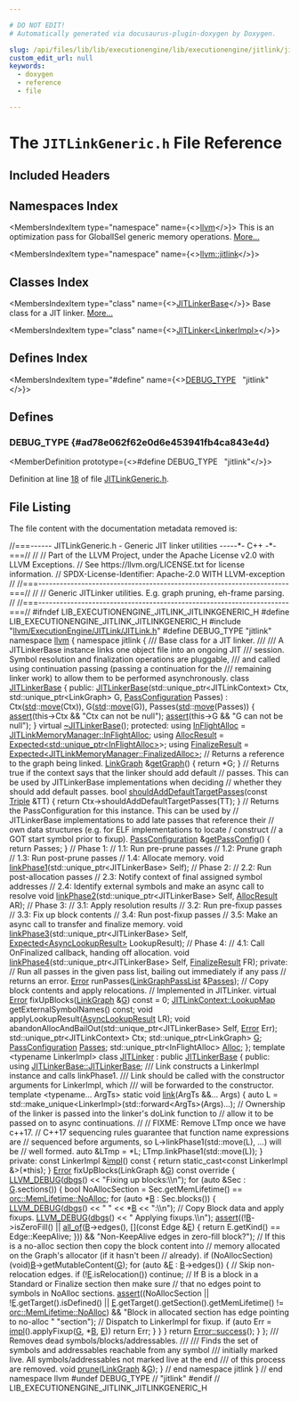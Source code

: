 ```yaml
---

# DO NOT EDIT!
# Automatically generated via docusaurus-plugin-doxygen by Doxygen.

slug: /api/files/lib/lib/executionengine/lib/executionengine/jitlink/jitlinkgeneric-h
custom_edit_url: null
keywords:
  - doxygen
  - reference
  - file

---
```





# The `JITLinkGeneric.h` File Reference

<DoxygenPage pluginConfig={pluginConfig}>



## Included Headers

<IncludesList>
<IncludesListItem
  filePath="llvm/ExecutionEngine/JITLink/JITLink.h"
  permalink="/docs/api/files/include/include/llvm/include/llvm/executionengine/include/llvm/executionengine/jitlink/jitlink-h"
  isLocal="true" />
</IncludesList>

## Namespaces Index

<MembersIndex>

<MembersIndexItem
  type="namespace"
  name={<><a href="/docs/api/namespaces/llvm">llvm</a></>}>
This is an optimization pass for GlobalISel generic memory operations. <a href="/docs/api/namespaces/llvm/#details">More...</a>
</MembersIndexItem>

<MembersIndexItem
  type="namespace"
  name={<><a href="/docs/api/namespaces/llvm/jitlink">llvm::jitlink</a></>}>
</MembersIndexItem>

</MembersIndex>

## Classes Index

<MembersIndex>

<MembersIndexItem
  type="class"
  name={<><a href="/docs/api/classes/llvm/jitlink/jitlinkerbase">JITLinkerBase</a></>}>
Base class for a JIT linker. <a href="/docs/api/classes/llvm/jitlink/jitlinkerbase/#details">More...</a>
</MembersIndexItem>

<MembersIndexItem
  type="class"
  name={<><a href="/docs/api/classes/llvm/jitlink/jitlinker">JITLinker&lt;LinkerImpl&gt;</a></>}>
</MembersIndexItem>

</MembersIndex>

## Defines Index

<MembersIndex>

<MembersIndexItem
  type="#define"
  name={<><a href="#ad78e062f62e0d6e453941fb4ca843e4d">DEBUG&#95;TYPE</a>&nbsp;&nbsp;&nbsp;&quot;jitlink&quot;</>}>
</MembersIndexItem>

</MembersIndex>


<SectionDefinition>

## Defines

### DEBUG&#95;TYPE {#ad78e062f62e0d6e453941fb4ca843e4d}

<MemberDefinition
  prototype={<>#define DEBUG&#95;TYPE&nbsp;&nbsp;&nbsp;&quot;jitlink&quot;</>}>

Definition at line <a href="#l00018">18</a> of file <a href="/docs/api/files/lib/lib/executionengine/lib/executionengine/jitlink/jitlinkgeneric-h">JITLinkGeneric.h</a>.
</MemberDefinition>

</SectionDefinition>

## File Listing

The file content with the documentation metadata removed is:

<ProgramListing>

<Link id="l00001" /><CodeLine lineNumber="1"><Highlight kind="comment">//===------ JITLinkGeneric.h - Generic JIT linker utilities -----&#42;- C++ -&#42;-===//</Highlight><Highlight kind="normal"></Highlight></CodeLine>
<Link id="l00002" /><CodeLine lineNumber="2"><Highlight kind="normal"></Highlight><Highlight kind="comment">//</Highlight><Highlight kind="normal"></Highlight></CodeLine>
<Link id="l00003" /><CodeLine lineNumber="3"><Highlight kind="normal"></Highlight><Highlight kind="comment">// Part of the LLVM Project, under the Apache License v2.0 with LLVM Exceptions.</Highlight><Highlight kind="normal"></Highlight></CodeLine>
<Link id="l00004" /><CodeLine lineNumber="4"><Highlight kind="normal"></Highlight><Highlight kind="comment">// See https://llvm.org/LICENSE.txt for license information.</Highlight><Highlight kind="normal"></Highlight></CodeLine>
<Link id="l00005" /><CodeLine lineNumber="5"><Highlight kind="normal"></Highlight><Highlight kind="comment">// SPDX-License-Identifier: Apache-2.0 WITH LLVM-exception</Highlight><Highlight kind="normal"></Highlight></CodeLine>
<Link id="l00006" /><CodeLine lineNumber="6"><Highlight kind="normal"></Highlight><Highlight kind="comment">//</Highlight><Highlight kind="normal"></Highlight></CodeLine>
<Link id="l00007" /><CodeLine lineNumber="7"><Highlight kind="normal"></Highlight><Highlight kind="comment">//===----------------------------------------------------------------------===//</Highlight><Highlight kind="normal"></Highlight></CodeLine>
<Link id="l00008" /><CodeLine lineNumber="8"><Highlight kind="normal"></Highlight><Highlight kind="comment">//</Highlight><Highlight kind="normal"></Highlight></CodeLine>
<Link id="l00009" /><CodeLine lineNumber="9"><Highlight kind="normal"></Highlight><Highlight kind="comment">// Generic JITLinker utilities. E.g. graph pruning, eh-frame parsing.</Highlight><Highlight kind="normal"></Highlight></CodeLine>
<Link id="l00010" /><CodeLine lineNumber="10"><Highlight kind="normal"></Highlight><Highlight kind="comment">//</Highlight><Highlight kind="normal"></Highlight></CodeLine>
<Link id="l00011" /><CodeLine lineNumber="11"><Highlight kind="normal"></Highlight><Highlight kind="comment">//===----------------------------------------------------------------------===//</Highlight><Highlight kind="normal"></Highlight></CodeLine>
<Link id="l00012" /><CodeLine lineNumber="12"><Highlight kind="normal"></Highlight></CodeLine>
<Link id="l00013" /><CodeLine lineNumber="13"><Highlight kind="normal"></Highlight><Highlight kind="preprocessor">#ifndef LIB&#95;EXECUTIONENGINE&#95;JITLINK&#95;JITLINKGENERIC&#95;H</Highlight><Highlight kind="normal"></Highlight></CodeLine>
<Link id="l00014" /><CodeLine lineNumber="14"><Highlight kind="normal"></Highlight><Highlight kind="preprocessor">#define LIB&#95;EXECUTIONENGINE&#95;JITLINK&#95;JITLINKGENERIC&#95;H</Highlight><Highlight kind="normal"></Highlight></CodeLine>
<Link id="l00015" /><CodeLine lineNumber="15"><Highlight kind="normal"></Highlight></CodeLine>
<Link id="l00016" /><CodeLine lineNumber="16"><Highlight kind="normal"></Highlight><Highlight kind="preprocessor">#include &quot;<a href="/docs/api/files/include/include/llvm/include/llvm/executionengine/include/llvm/executionengine/jitlink/jitlink-h">llvm/ExecutionEngine/JITLink/JITLink.h</a>&quot;</Highlight><Highlight kind="normal"></Highlight></CodeLine>
<Link id="l00017" /><CodeLine lineNumber="17"><Highlight kind="normal"></Highlight></CodeLine>
<Link id="l00018" /><CodeLine lineNumber="18" lineLink="#ad78e062f62e0d6e453941fb4ca843e4d"><Highlight kind="normal"></Highlight><Highlight kind="preprocessor">#define DEBUG&#95;TYPE &quot;jitlink&quot;</Highlight><Highlight kind="normal"></Highlight></CodeLine>
<Link id="l00019" /><CodeLine lineNumber="19"><Highlight kind="normal"></Highlight></CodeLine>
<Link id="l00020" /><CodeLine lineNumber="20"><Highlight kind="normal"></Highlight><Highlight kind="keyword">namespace </Highlight><Highlight kind="normal"><a href="/docs/api/namespaces/llvm">llvm</a> &#123;</Highlight></CodeLine>
<Link id="l00021" /><CodeLine lineNumber="21"><Highlight kind="normal"></Highlight><Highlight kind="keyword">namespace </Highlight><Highlight kind="normal">jitlink &#123;</Highlight></CodeLine>
<Link id="l00022" /><CodeLine lineNumber="22"><Highlight kind="normal"></Highlight><Highlight kind="comment"></Highlight></CodeLine>
<Link id="l00023" /><CodeLine lineNumber="23"><Highlight kind="comment">/// Base class for a JIT linker.</Highlight></CodeLine>
<Link id="l00024" /><CodeLine lineNumber="24"><Highlight kind="comment">///</Highlight></CodeLine>
<Link id="l00025" /><CodeLine lineNumber="25"><Highlight kind="comment">/// A JITLinkerBase instance links one object file into an ongoing JIT</Highlight></CodeLine>
<Link id="l00026" /><CodeLine lineNumber="26"><Highlight kind="comment">/// session. Symbol resolution and finalization operations are pluggable,</Highlight></CodeLine>
<Link id="l00027" /><CodeLine lineNumber="27"><Highlight kind="comment">/// and called using continuation passing (passing a continuation for the</Highlight></CodeLine>
<Link id="l00028" /><CodeLine lineNumber="28"><Highlight kind="comment">/// remaining linker work) to allow them to be performed asynchronously.</Highlight><Highlight kind="normal"></Highlight></CodeLine>
<Link id="l00029" /><CodeLine lineNumber="29" lineLink="/docs/api/classes/llvm/jitlink/jitlinkerbase"><Highlight kind="normal"></Highlight><Highlight kind="keyword">class </Highlight><Highlight kind="normal"><a href="/docs/api/classes/llvm/jitlink/jitlinkerbase/#abd42c5af46c5a47076e4b567bada1fa6">JITLinkerBase</a> &#123;</Highlight></CodeLine>
<Link id="l00030" /><CodeLine lineNumber="30"><Highlight kind="normal"></Highlight><Highlight kind="keyword">public</Highlight><Highlight kind="normal">:</Highlight></CodeLine>
<Link id="l00031" /><CodeLine lineNumber="31" lineLink="/docs/api/classes/llvm/jitlink/jitlinkerbase/#abd42c5af46c5a47076e4b567bada1fa6"><Highlight kind="normal">  <a href="/docs/api/classes/llvm/jitlink/jitlinkerbase/#abd42c5af46c5a47076e4b567bada1fa6">JITLinkerBase</a>(std::unique&#95;ptr&lt;JITLinkContext&gt; Ctx,</Highlight></CodeLine>
<Link id="l00032" /><CodeLine lineNumber="32"><Highlight kind="normal">                std::unique&#95;ptr&lt;LinkGraph&gt; G, <a href="/docs/api/structs/llvm/jitlink/passconfiguration">PassConfiguration</a> Passes)</Highlight></CodeLine>
<Link id="l00033" /><CodeLine lineNumber="33"><Highlight kind="normal">      : Ctx(<a href="/docs/api/namespaces/std">std</a>::<a href="/docs/api/namespaces/llvm/#abfc9c7ecf70f66901e439f7c04ef3dbb">move</a>(Ctx)), G(<a href="/docs/api/namespaces/std">std</a>::<a href="/docs/api/namespaces/llvm/#abfc9c7ecf70f66901e439f7c04ef3dbb">move</a>(G)), Passes(<a href="/docs/api/namespaces/std">std</a>::<a href="/docs/api/namespaces/llvm/#abfc9c7ecf70f66901e439f7c04ef3dbb">move</a>(Passes)) &#123;</Highlight></CodeLine>
<Link id="l00034" /><CodeLine lineNumber="34"><Highlight kind="normal">    <a href="/docs/api/files/lib/lib/target/lib/target/amdgpu/silowercontrolflow-cpp/#a4868c5d81c5ccc98c47aeab6244346a0">assert</a>(this-&gt;Ctx &amp;&amp; </Highlight><Highlight kind="stringliteral">&quot;Ctx can not be null&quot;</Highlight><Highlight kind="normal">);</Highlight></CodeLine>
<Link id="l00035" /><CodeLine lineNumber="35"><Highlight kind="normal">    <a href="/docs/api/files/lib/lib/target/lib/target/amdgpu/silowercontrolflow-cpp/#a4868c5d81c5ccc98c47aeab6244346a0">assert</a>(this-&gt;G &amp;&amp; </Highlight><Highlight kind="stringliteral">&quot;G can not be null&quot;</Highlight><Highlight kind="normal">);</Highlight></CodeLine>
<Link id="l00036" /><CodeLine lineNumber="36"><Highlight kind="normal">  &#125;</Highlight></CodeLine>
<Link id="l00037" /><CodeLine lineNumber="37"><Highlight kind="normal"></Highlight></CodeLine>
<Link id="l00038" /><CodeLine lineNumber="38" lineLink="/docs/api/classes/llvm/jitlink/jitlinkerbase/#a2b526b4d5dc6f1fb98e8bbcde81af435"><Highlight kind="normal">  </Highlight><Highlight kind="keyword">virtual</Highlight><Highlight kind="normal"> <a href="/docs/api/classes/llvm/jitlink/jitlinkerbase/#a2b526b4d5dc6f1fb98e8bbcde81af435">~JITLinkerBase</a>();</Highlight></CodeLine>
<Link id="l00039" /><CodeLine lineNumber="39"><Highlight kind="normal"></Highlight></CodeLine>
<Link id="l00040" /><CodeLine lineNumber="40"><Highlight kind="normal"></Highlight><Highlight kind="keyword">protected</Highlight><Highlight kind="normal">:</Highlight></CodeLine>
<Link id="l00041" /><CodeLine lineNumber="41" lineLink="/docs/api/classes/llvm/jitlink/jitlinkerbase/#a9eec6bee08ef1669ece305fa1e8ee3c2"><Highlight kind="normal">  </Highlight><Highlight kind="keyword">using </Highlight><Highlight kind="normal"><a href="/docs/api/classes/llvm/jitlink/jitlinkerbase/#a9eec6bee08ef1669ece305fa1e8ee3c2">InFlightAlloc</a> = <a href="/docs/api/classes/llvm/jitlink/jitlinkmemorymanager/inflightalloc">JITLinkMemoryManager::InFlightAlloc</a>;</Highlight></CodeLine>
<Link id="l00042" /><CodeLine lineNumber="42" lineLink="/docs/api/classes/llvm/jitlink/jitlinkerbase/#a70509d0a8799f52450c3e58ac672f02e"><Highlight kind="normal">  </Highlight><Highlight kind="keyword">using </Highlight><Highlight kind="normal"><a href="/docs/api/classes/llvm/jitlink/jitlinkerbase/#a70509d0a8799f52450c3e58ac672f02e">AllocResult</a> = <a href="/docs/api/classes/llvm/expected">Expected&lt;std::unique&#95;ptr&lt;InFlightAlloc&gt;</a>&gt;;</Highlight></CodeLine>
<Link id="l00043" /><CodeLine lineNumber="43" lineLink="/docs/api/classes/llvm/jitlink/jitlinkerbase/#a95789dd0e50ba5dd9a1fe233a547975b"><Highlight kind="normal">  </Highlight><Highlight kind="keyword">using </Highlight><Highlight kind="normal"><a href="/docs/api/classes/llvm/jitlink/jitlinkerbase/#a95789dd0e50ba5dd9a1fe233a547975b">FinalizeResult</a> = <a href="/docs/api/classes/llvm/expected">Expected&lt;JITLinkMemoryManager::FinalizedAlloc&gt;</a>;</Highlight></CodeLine>
<Link id="l00044" /><CodeLine lineNumber="44"><Highlight kind="normal"></Highlight></CodeLine>
<Link id="l00045" /><CodeLine lineNumber="45"><Highlight kind="normal">  </Highlight><Highlight kind="comment">// Returns a reference to the graph being linked.</Highlight><Highlight kind="normal"></Highlight></CodeLine>
<Link id="l00046" /><CodeLine lineNumber="46" lineLink="/docs/api/classes/llvm/jitlink/jitlinkerbase/#ae689cf8e32b9550da0fd60f1693cd6f2"><Highlight kind="normal">  <a href="/docs/api/classes/llvm/jitlink/linkgraph">LinkGraph</a> &amp;<a href="/docs/api/classes/llvm/jitlink/jitlinkerbase/#ae689cf8e32b9550da0fd60f1693cd6f2">getGraph</a>() &#123; </Highlight><Highlight kind="keywordflow">return</Highlight><Highlight kind="normal"> &#42;G; &#125;</Highlight></CodeLine>
<Link id="l00047" /><CodeLine lineNumber="47"><Highlight kind="normal"></Highlight></CodeLine>
<Link id="l00048" /><CodeLine lineNumber="48"><Highlight kind="normal">  </Highlight><Highlight kind="comment">// Returns true if the context says that the linker should add default</Highlight><Highlight kind="normal"></Highlight></CodeLine>
<Link id="l00049" /><CodeLine lineNumber="49"><Highlight kind="normal">  </Highlight><Highlight kind="comment">// passes. This can be used by JITLinkerBase implementations when deciding</Highlight><Highlight kind="normal"></Highlight></CodeLine>
<Link id="l00050" /><CodeLine lineNumber="50"><Highlight kind="normal">  </Highlight><Highlight kind="comment">// whether they should add default passes.</Highlight><Highlight kind="normal"></Highlight></CodeLine>
<Link id="l00051" /><CodeLine lineNumber="51" lineLink="/docs/api/classes/llvm/jitlink/jitlinkerbase/#ada3de3a9a5702b7ab05da3d453078eaa"><Highlight kind="normal">  </Highlight><Highlight kind="keywordtype">bool</Highlight><Highlight kind="normal"> <a href="/docs/api/classes/llvm/jitlink/jitlinkerbase/#ada3de3a9a5702b7ab05da3d453078eaa">shouldAddDefaultTargetPasses</a>(</Highlight><Highlight kind="keyword">const</Highlight><Highlight kind="normal"> <a href="/docs/api/classes/llvm/triple">Triple</a> &amp;TT) &#123;</Highlight></CodeLine>
<Link id="l00052" /><CodeLine lineNumber="52"><Highlight kind="normal">    </Highlight><Highlight kind="keywordflow">return</Highlight><Highlight kind="normal"> Ctx-&gt;shouldAddDefaultTargetPasses(TT);</Highlight></CodeLine>
<Link id="l00053" /><CodeLine lineNumber="53"><Highlight kind="normal">  &#125;</Highlight></CodeLine>
<Link id="l00054" /><CodeLine lineNumber="54"><Highlight kind="normal"></Highlight></CodeLine>
<Link id="l00055" /><CodeLine lineNumber="55"><Highlight kind="normal">  </Highlight><Highlight kind="comment">// Returns the PassConfiguration for this instance. This can be used by</Highlight><Highlight kind="normal"></Highlight></CodeLine>
<Link id="l00056" /><CodeLine lineNumber="56"><Highlight kind="normal">  </Highlight><Highlight kind="comment">// JITLinkerBase implementations to add late passes that reference their</Highlight><Highlight kind="normal"></Highlight></CodeLine>
<Link id="l00057" /><CodeLine lineNumber="57"><Highlight kind="normal">  </Highlight><Highlight kind="comment">// own data structures (e.g. for ELF implementations to locate / construct</Highlight><Highlight kind="normal"></Highlight></CodeLine>
<Link id="l00058" /><CodeLine lineNumber="58"><Highlight kind="normal">  </Highlight><Highlight kind="comment">// a GOT start symbol prior to fixup).</Highlight><Highlight kind="normal"></Highlight></CodeLine>
<Link id="l00059" /><CodeLine lineNumber="59" lineLink="/docs/api/classes/llvm/jitlink/jitlinkerbase/#a3fe8d7e2416c3d777cf89331407729b7"><Highlight kind="normal">  <a href="/docs/api/structs/llvm/jitlink/passconfiguration">PassConfiguration</a> &amp;<a href="/docs/api/classes/llvm/jitlink/jitlinkerbase/#a3fe8d7e2416c3d777cf89331407729b7">getPassConfig</a>() &#123; </Highlight><Highlight kind="keywordflow">return</Highlight><Highlight kind="normal"> Passes; &#125;</Highlight></CodeLine>
<Link id="l00060" /><CodeLine lineNumber="60"><Highlight kind="normal"></Highlight></CodeLine>
<Link id="l00061" /><CodeLine lineNumber="61"><Highlight kind="normal">  </Highlight><Highlight kind="comment">// Phase 1:</Highlight><Highlight kind="normal"></Highlight></CodeLine>
<Link id="l00062" /><CodeLine lineNumber="62"><Highlight kind="normal">  </Highlight><Highlight kind="comment">//   1.1: Run pre-prune passes</Highlight><Highlight kind="normal"></Highlight></CodeLine>
<Link id="l00063" /><CodeLine lineNumber="63"><Highlight kind="normal">  </Highlight><Highlight kind="comment">//   1.2: Prune graph</Highlight><Highlight kind="normal"></Highlight></CodeLine>
<Link id="l00064" /><CodeLine lineNumber="64"><Highlight kind="normal">  </Highlight><Highlight kind="comment">//   1.3: Run post-prune passes</Highlight><Highlight kind="normal"></Highlight></CodeLine>
<Link id="l00065" /><CodeLine lineNumber="65"><Highlight kind="normal">  </Highlight><Highlight kind="comment">//   1.4: Allocate memory.</Highlight><Highlight kind="normal"></Highlight></CodeLine>
<Link id="l00066" /><CodeLine lineNumber="66"><Highlight kind="normal">  </Highlight><Highlight kind="keywordtype">void</Highlight><Highlight kind="normal"> <a href="/docs/api/classes/llvm/jitlink/jitlinkerbase/#a7eaefb855f3166fb5c460a96a32b5172">linkPhase1</a>(std::unique&#95;ptr&lt;JITLinkerBase&gt; Self);</Highlight></CodeLine>
<Link id="l00067" /><CodeLine lineNumber="67"><Highlight kind="normal"></Highlight></CodeLine>
<Link id="l00068" /><CodeLine lineNumber="68"><Highlight kind="normal">  </Highlight><Highlight kind="comment">// Phase 2:</Highlight><Highlight kind="normal"></Highlight></CodeLine>
<Link id="l00069" /><CodeLine lineNumber="69"><Highlight kind="normal">  </Highlight><Highlight kind="comment">//   2.2: Run post-allocation passes</Highlight><Highlight kind="normal"></Highlight></CodeLine>
<Link id="l00070" /><CodeLine lineNumber="70"><Highlight kind="normal">  </Highlight><Highlight kind="comment">//   2.3: Notify context of final assigned symbol addresses</Highlight><Highlight kind="normal"></Highlight></CodeLine>
<Link id="l00071" /><CodeLine lineNumber="71"><Highlight kind="normal">  </Highlight><Highlight kind="comment">//   2.4: Identify external symbols and make an async call to resolve</Highlight><Highlight kind="normal"></Highlight></CodeLine>
<Link id="l00072" /><CodeLine lineNumber="72"><Highlight kind="normal">  </Highlight><Highlight kind="keywordtype">void</Highlight><Highlight kind="normal"> <a href="/docs/api/classes/llvm/jitlink/jitlinkerbase/#aa0e31635ad3d914185e2948291635e17">linkPhase2</a>(std::unique&#95;ptr&lt;JITLinkerBase&gt; Self, <a href="/docs/api/classes/llvm/jitlink/jitlinkerbase/#a70509d0a8799f52450c3e58ac672f02e">AllocResult</a> AR);</Highlight></CodeLine>
<Link id="l00073" /><CodeLine lineNumber="73"><Highlight kind="normal"></Highlight></CodeLine>
<Link id="l00074" /><CodeLine lineNumber="74"><Highlight kind="normal">  </Highlight><Highlight kind="comment">// Phase 3:</Highlight><Highlight kind="normal"></Highlight></CodeLine>
<Link id="l00075" /><CodeLine lineNumber="75"><Highlight kind="normal">  </Highlight><Highlight kind="comment">//   3.1: Apply resolution results</Highlight><Highlight kind="normal"></Highlight></CodeLine>
<Link id="l00076" /><CodeLine lineNumber="76"><Highlight kind="normal">  </Highlight><Highlight kind="comment">//   3.2: Run pre-fixup passes</Highlight><Highlight kind="normal"></Highlight></CodeLine>
<Link id="l00077" /><CodeLine lineNumber="77"><Highlight kind="normal">  </Highlight><Highlight kind="comment">//   3.3: Fix up block contents</Highlight><Highlight kind="normal"></Highlight></CodeLine>
<Link id="l00078" /><CodeLine lineNumber="78"><Highlight kind="normal">  </Highlight><Highlight kind="comment">//   3.4: Run post-fixup passes</Highlight><Highlight kind="normal"></Highlight></CodeLine>
<Link id="l00079" /><CodeLine lineNumber="79"><Highlight kind="normal">  </Highlight><Highlight kind="comment">//   3.5: Make an async call to transfer and finalize memory.</Highlight><Highlight kind="normal"></Highlight></CodeLine>
<Link id="l00080" /><CodeLine lineNumber="80"><Highlight kind="normal">  </Highlight><Highlight kind="keywordtype">void</Highlight><Highlight kind="normal"> <a href="/docs/api/classes/llvm/jitlink/jitlinkerbase/#a37a9b50106a3f530a5dd73df78310f6b">linkPhase3</a>(std::unique&#95;ptr&lt;JITLinkerBase&gt; Self,</Highlight></CodeLine>
<Link id="l00081" /><CodeLine lineNumber="81"><Highlight kind="normal">                  <a href="/docs/api/classes/llvm/expected">Expected&lt;AsyncLookupResult&gt;</a> LookupResult);</Highlight></CodeLine>
<Link id="l00082" /><CodeLine lineNumber="82"><Highlight kind="normal"></Highlight></CodeLine>
<Link id="l00083" /><CodeLine lineNumber="83"><Highlight kind="normal">  </Highlight><Highlight kind="comment">// Phase 4:</Highlight><Highlight kind="normal"></Highlight></CodeLine>
<Link id="l00084" /><CodeLine lineNumber="84"><Highlight kind="normal">  </Highlight><Highlight kind="comment">//   4.1: Call OnFinalized callback, handing off allocation.</Highlight><Highlight kind="normal"></Highlight></CodeLine>
<Link id="l00085" /><CodeLine lineNumber="85"><Highlight kind="normal">  </Highlight><Highlight kind="keywordtype">void</Highlight><Highlight kind="normal"> <a href="/docs/api/classes/llvm/jitlink/jitlinkerbase/#a0693d115e111fac7e6d5258f51b10c4b">linkPhase4</a>(std::unique&#95;ptr&lt;JITLinkerBase&gt; Self, <a href="/docs/api/classes/llvm/jitlink/jitlinkerbase/#a95789dd0e50ba5dd9a1fe233a547975b">FinalizeResult</a> FR);</Highlight></CodeLine>
<Link id="l00086" /><CodeLine lineNumber="86"><Highlight kind="normal"></Highlight></CodeLine>
<Link id="l00087" /><CodeLine lineNumber="87"><Highlight kind="normal"></Highlight><Highlight kind="keyword">private</Highlight><Highlight kind="normal">:</Highlight></CodeLine>
<Link id="l00088" /><CodeLine lineNumber="88"><Highlight kind="normal">  </Highlight><Highlight kind="comment">// Run all passes in the given pass list, bailing out immediately if any pass</Highlight><Highlight kind="normal"></Highlight></CodeLine>
<Link id="l00089" /><CodeLine lineNumber="89"><Highlight kind="normal">  </Highlight><Highlight kind="comment">// returns an error.</Highlight><Highlight kind="normal"></Highlight></CodeLine>
<Link id="l00090" /><CodeLine lineNumber="90"><Highlight kind="normal">  <a href="/docs/api/classes/llvm/error">Error</a> runPasses(<a href="/docs/api/namespaces/llvm/jitlink/#ada9aea1e107a797952d4106abd7e24fd">LinkGraphPassList</a> &amp;<a href="/docs/api/files/lib/lib/passes/passbuilderbindings-cpp/#a4a1f52f59d0b4cc188f43fbfdccf6c54">Passes</a>);</Highlight></CodeLine>
<Link id="l00091" /><CodeLine lineNumber="91"><Highlight kind="normal"></Highlight></CodeLine>
<Link id="l00092" /><CodeLine lineNumber="92"><Highlight kind="normal">  </Highlight><Highlight kind="comment">// Copy block contents and apply relocations.</Highlight><Highlight kind="normal"></Highlight></CodeLine>
<Link id="l00093" /><CodeLine lineNumber="93"><Highlight kind="normal">  </Highlight><Highlight kind="comment">// Implemented in JITLinker.</Highlight><Highlight kind="normal"></Highlight></CodeLine>
<Link id="l00094" /><CodeLine lineNumber="94"><Highlight kind="normal">  </Highlight><Highlight kind="keyword">virtual</Highlight><Highlight kind="normal"> <a href="/docs/api/classes/llvm/error">Error</a> fixUpBlocks(<a href="/docs/api/classes/llvm/jitlink/linkgraph">LinkGraph</a> &amp;<a href="/docs/api/files/lib/lib/support/md5-cpp/#ad96b7cf3182ce2ba85e5a7a93b12c441">G</a>) </Highlight><Highlight kind="keyword">const</Highlight><Highlight kind="normal"> = 0;</Highlight></CodeLine>
<Link id="l00095" /><CodeLine lineNumber="95"><Highlight kind="normal"></Highlight></CodeLine>
<Link id="l00096" /><CodeLine lineNumber="96"><Highlight kind="normal">  <a href="/docs/api/classes/llvm/jitlink/jitlinkcontext/#a58d8c813630c45ed687b828d320c3642">JITLinkContext::LookupMap</a> getExternalSymbolNames() </Highlight><Highlight kind="keyword">const</Highlight><Highlight kind="normal">;</Highlight></CodeLine>
<Link id="l00097" /><CodeLine lineNumber="97"><Highlight kind="normal">  </Highlight><Highlight kind="keywordtype">void</Highlight><Highlight kind="normal"> applyLookupResult(<a href="/docs/api/namespaces/llvm/jitlink/#abc1e6c099e7e42740474d5f65c7fcd51">AsyncLookupResult</a> LR);</Highlight></CodeLine>
<Link id="l00098" /><CodeLine lineNumber="98"><Highlight kind="normal">  </Highlight><Highlight kind="keywordtype">void</Highlight><Highlight kind="normal"> abandonAllocAndBailOut(std::unique&#95;ptr&lt;JITLinkerBase&gt; Self, <a href="/docs/api/classes/llvm/error">Error</a> Err);</Highlight></CodeLine>
<Link id="l00099" /><CodeLine lineNumber="99"><Highlight kind="normal"></Highlight></CodeLine>
<Link id="l00100" /><CodeLine lineNumber="100"><Highlight kind="normal">  std::unique&#95;ptr&lt;JITLinkContext&gt; Ctx;</Highlight></CodeLine>
<Link id="l00101" /><CodeLine lineNumber="101"><Highlight kind="normal">  std::unique&#95;ptr&lt;LinkGraph&gt; <a href="/docs/api/files/lib/lib/support/md5-cpp/#ad96b7cf3182ce2ba85e5a7a93b12c441">G</a>;</Highlight></CodeLine>
<Link id="l00102" /><CodeLine lineNumber="102"><Highlight kind="normal">  <a href="/docs/api/structs/llvm/jitlink/passconfiguration">PassConfiguration</a> <a href="/docs/api/files/lib/lib/passes/passbuilderbindings-cpp/#a4a1f52f59d0b4cc188f43fbfdccf6c54">Passes</a>;</Highlight></CodeLine>
<Link id="l00103" /><CodeLine lineNumber="103"><Highlight kind="normal">  std::unique&#95;ptr&lt;InFlightAlloc&gt; <a href="/docs/api/namespaces/llvm/#a264176188c0aadccd3ca5b6929b5a2e1aea571dc00aef155a16d4e7e1861e1682">Alloc</a>;</Highlight></CodeLine>
<Link id="l00104" /><CodeLine lineNumber="104"><Highlight kind="normal">&#125;;</Highlight></CodeLine>
<Link id="l00105" /><CodeLine lineNumber="105"><Highlight kind="normal"></Highlight></CodeLine>
<Link id="l00106" /><CodeLine lineNumber="106" lineLink="/docs/api/classes/llvm/jitlink/jitlinker"><Highlight kind="normal"></Highlight><Highlight kind="keyword">template</Highlight><Highlight kind="normal"> &lt;</Highlight><Highlight kind="keyword">typename</Highlight><Highlight kind="normal"> LinkerImpl&gt; </Highlight><Highlight kind="keyword">class </Highlight><Highlight kind="normal"><a href="/docs/api/classes/llvm/jitlink/jitlinker">JITLinker</a> : </Highlight><Highlight kind="keyword">public</Highlight><Highlight kind="normal"> <a href="/docs/api/classes/llvm/jitlink/jitlinker/#abd42c5af46c5a47076e4b567bada1fa6">JITLinkerBase</a> &#123;</Highlight></CodeLine>
<Link id="l00107" /><CodeLine lineNumber="107"><Highlight kind="normal"></Highlight><Highlight kind="keyword">public</Highlight><Highlight kind="normal">:</Highlight></CodeLine>
<Link id="l00108" /><CodeLine lineNumber="108"><Highlight kind="normal">  </Highlight><Highlight kind="keyword">using </Highlight><Highlight kind="normal"><a href="/docs/api/classes/llvm/jitlink/jitlinkerbase/#abd42c5af46c5a47076e4b567bada1fa6">JITLinkerBase::JITLinkerBase</a>;</Highlight></CodeLine>
<Link id="l00109" /><CodeLine lineNumber="109"><Highlight kind="normal"></Highlight><Highlight kind="comment"></Highlight></CodeLine>
<Link id="l00110" /><CodeLine lineNumber="110"><Highlight kind="comment">  /// Link constructs a LinkerImpl instance and calls linkPhase1.</Highlight></CodeLine>
<Link id="l00111" /><CodeLine lineNumber="111"><Highlight kind="comment">  /// Link should be called with the constructor arguments for LinkerImpl, which</Highlight></CodeLine>
<Link id="l00112" /><CodeLine lineNumber="112"><Highlight kind="comment">  /// will be forwarded to the constructor.</Highlight><Highlight kind="normal"></Highlight></CodeLine>
<Link id="l00113" /><CodeLine lineNumber="113" lineLink="/docs/api/classes/llvm/jitlink/jitlinker/#a2323e0b7c36bea00e99fd1675b889970"><Highlight kind="normal">  </Highlight><Highlight kind="keyword">template</Highlight><Highlight kind="normal"> &lt;</Highlight><Highlight kind="keyword">typename</Highlight><Highlight kind="normal">... ArgTs&gt; </Highlight><Highlight kind="keyword">static</Highlight><Highlight kind="normal"> </Highlight><Highlight kind="keywordtype">void</Highlight><Highlight kind="normal"> <a href="/docs/api/classes/llvm/jitlink/jitlinker/#a2323e0b7c36bea00e99fd1675b889970">link</a>(ArgTs &amp;&amp;... Args) &#123;</Highlight></CodeLine>
<Link id="l00114" /><CodeLine lineNumber="114"><Highlight kind="normal">    </Highlight><Highlight kind="keyword">auto</Highlight><Highlight kind="normal"> L = std::make&#95;unique&lt;LinkerImpl&gt;(std::forward&lt;ArgTs&gt;(Args)...);</Highlight></CodeLine>
<Link id="l00115" /><CodeLine lineNumber="115"><Highlight kind="normal"></Highlight></CodeLine>
<Link id="l00116" /><CodeLine lineNumber="116"><Highlight kind="normal">    </Highlight><Highlight kind="comment">// Ownership of the linker is passed into the linker&#39;s doLink function to</Highlight><Highlight kind="normal"></Highlight></CodeLine>
<Link id="l00117" /><CodeLine lineNumber="117"><Highlight kind="normal">    </Highlight><Highlight kind="comment">// allow it to be passed on to async continuations.</Highlight><Highlight kind="normal"></Highlight></CodeLine>
<Link id="l00118" /><CodeLine lineNumber="118"><Highlight kind="normal">    </Highlight><Highlight kind="comment">//</Highlight><Highlight kind="normal"></Highlight></CodeLine>
<Link id="l00119" /><CodeLine lineNumber="119"><Highlight kind="normal">    </Highlight><Highlight kind="comment">// FIXME: Remove LTmp once we have c++17.</Highlight><Highlight kind="normal"></Highlight></CodeLine>
<Link id="l00120" /><CodeLine lineNumber="120"><Highlight kind="normal">    </Highlight><Highlight kind="comment">// C++17 sequencing rules guarantee that function name expressions are</Highlight><Highlight kind="normal"></Highlight></CodeLine>
<Link id="l00121" /><CodeLine lineNumber="121"><Highlight kind="normal">    </Highlight><Highlight kind="comment">// sequenced before arguments, so L-&gt;linkPhase1(std::move(L), ...) will be</Highlight><Highlight kind="normal"></Highlight></CodeLine>
<Link id="l00122" /><CodeLine lineNumber="122"><Highlight kind="normal">    </Highlight><Highlight kind="comment">// well formed.</Highlight><Highlight kind="normal"></Highlight></CodeLine>
<Link id="l00123" /><CodeLine lineNumber="123"><Highlight kind="normal">    </Highlight><Highlight kind="keyword">auto</Highlight><Highlight kind="normal"> &amp;LTmp = &#42;L;</Highlight></CodeLine>
<Link id="l00124" /><CodeLine lineNumber="124"><Highlight kind="normal">    LTmp.linkPhase1(std::move(L));</Highlight></CodeLine>
<Link id="l00125" /><CodeLine lineNumber="125"><Highlight kind="normal">  &#125;</Highlight></CodeLine>
<Link id="l00126" /><CodeLine lineNumber="126"><Highlight kind="normal"></Highlight></CodeLine>
<Link id="l00127" /><CodeLine lineNumber="127"><Highlight kind="normal"></Highlight><Highlight kind="keyword">private</Highlight><Highlight kind="normal">:</Highlight></CodeLine>
<Link id="l00128" /><CodeLine lineNumber="128"><Highlight kind="normal">  </Highlight><Highlight kind="keyword">const</Highlight><Highlight kind="normal"> LinkerImpl &amp;<a href="/docs/api/files/lib/lib/transforms/lib/transforms/scalar/placesafepoints-cpp/#abd1ccb1bf511e1965414eb1d2e137302">impl</a>()</Highlight><Highlight kind="keyword"> const </Highlight><Highlight kind="normal">&#123;</Highlight></CodeLine>
<Link id="l00129" /><CodeLine lineNumber="129"><Highlight kind="normal">    </Highlight><Highlight kind="keywordflow">return</Highlight><Highlight kind="normal"> </Highlight><Highlight kind="keyword">static&#95;cast&lt;</Highlight><Highlight kind="keyword">const </Highlight><Highlight kind="normal">LinkerImpl &amp;</Highlight><Highlight kind="keyword">&gt;</Highlight><Highlight kind="normal">(&#42;this);</Highlight></CodeLine>
<Link id="l00130" /><CodeLine lineNumber="130"><Highlight kind="normal">  &#125;</Highlight></CodeLine>
<Link id="l00131" /><CodeLine lineNumber="131"><Highlight kind="normal"></Highlight></CodeLine>
<Link id="l00132" /><CodeLine lineNumber="132"><Highlight kind="normal">  <a href="/docs/api/classes/llvm/error">Error</a> fixUpBlocks(LinkGraph &amp;<a href="/docs/api/files/lib/lib/support/md5-cpp/#ad96b7cf3182ce2ba85e5a7a93b12c441">G</a>)</Highlight><Highlight kind="keyword"> const override </Highlight><Highlight kind="normal">&#123;</Highlight></CodeLine>
<Link id="l00133" /><CodeLine lineNumber="133"><Highlight kind="normal">    <a href="/docs/api/files/include/include/llvm/include/llvm/support/debug-h/#a196897517069dda1bdb549e24468f7d7">LLVM&#95;DEBUG</a>(<a href="/docs/api/namespaces/llvm/#a7c46c742c31be54870e2038048e6b391">dbgs</a>() &lt;&lt; </Highlight><Highlight kind="stringliteral">&quot;Fixing up blocks:\\n&quot;</Highlight><Highlight kind="normal">);</Highlight></CodeLine>
<Link id="l00134" /><CodeLine lineNumber="134"><Highlight kind="normal"></Highlight></CodeLine>
<Link id="l00135" /><CodeLine lineNumber="135"><Highlight kind="normal">    </Highlight><Highlight kind="keywordflow">for</Highlight><Highlight kind="normal"> (</Highlight><Highlight kind="keyword">auto</Highlight><Highlight kind="normal"> &amp;Sec : <a href="/docs/api/files/lib/lib/support/md5-cpp/#ad96b7cf3182ce2ba85e5a7a93b12c441">G</a>.sections()) &#123;</Highlight></CodeLine>
<Link id="l00136" /><CodeLine lineNumber="136"><Highlight kind="normal">      </Highlight><Highlight kind="keywordtype">bool</Highlight><Highlight kind="normal"> NoAllocSection = Sec.getMemLifetime() == <a href="/docs/api/namespaces/llvm/orc/#abdd6ae2070338087f3d5d54200d708d6a777f2725a7af3806c6bb86c58bc0b5c8">orc::MemLifetime::NoAlloc</a>;</Highlight></CodeLine>
<Link id="l00137" /><CodeLine lineNumber="137"><Highlight kind="normal"></Highlight></CodeLine>
<Link id="l00138" /><CodeLine lineNumber="138"><Highlight kind="normal">      </Highlight><Highlight kind="keywordflow">for</Highlight><Highlight kind="normal"> (</Highlight><Highlight kind="keyword">auto</Highlight><Highlight kind="normal"> &#42;<a href="/docs/api/files/lib/lib/ir/builtingcs-cpp/#ae76959fe811ba090de4cba69ac00f1da">B</a> : Sec.blocks()) &#123;</Highlight></CodeLine>
<Link id="l00139" /><CodeLine lineNumber="139"><Highlight kind="normal">        <a href="/docs/api/files/include/include/llvm/include/llvm/support/debug-h/#a196897517069dda1bdb549e24468f7d7">LLVM&#95;DEBUG</a>(<a href="/docs/api/namespaces/llvm/#a7c46c742c31be54870e2038048e6b391">dbgs</a>() &lt;&lt; </Highlight><Highlight kind="stringliteral">&quot;  &quot;</Highlight><Highlight kind="normal"> &lt;&lt; &#42;<a href="/docs/api/files/lib/lib/ir/builtingcs-cpp/#ae76959fe811ba090de4cba69ac00f1da">B</a> &lt;&lt; </Highlight><Highlight kind="stringliteral">&quot;:\\n&quot;</Highlight><Highlight kind="normal">);</Highlight></CodeLine>
<Link id="l00140" /><CodeLine lineNumber="140"><Highlight kind="normal"></Highlight></CodeLine>
<Link id="l00141" /><CodeLine lineNumber="141"><Highlight kind="normal">        </Highlight><Highlight kind="comment">// Copy Block data and apply fixups.</Highlight><Highlight kind="normal"></Highlight></CodeLine>
<Link id="l00142" /><CodeLine lineNumber="142"><Highlight kind="normal">        <a href="/docs/api/files/include/include/llvm/include/llvm/support/debug-h/#a196897517069dda1bdb549e24468f7d7">LLVM&#95;DEBUG</a>(<a href="/docs/api/namespaces/llvm/#a7c46c742c31be54870e2038048e6b391">dbgs</a>() &lt;&lt; </Highlight><Highlight kind="stringliteral">&quot;    Applying fixups.\\n&quot;</Highlight><Highlight kind="normal">);</Highlight></CodeLine>
<Link id="l00143" /><CodeLine lineNumber="143"><Highlight kind="normal">        <a href="/docs/api/files/lib/lib/target/lib/target/amdgpu/silowercontrolflow-cpp/#a4868c5d81c5ccc98c47aeab6244346a0">assert</a>((!<a href="/docs/api/files/lib/lib/ir/builtingcs-cpp/#ae76959fe811ba090de4cba69ac00f1da">B</a>-&gt;isZeroFill() || <a href="/docs/api/namespaces/llvm/#a0d10fe510ced2849a8074fe81e5d04ce">all&#95;of</a>(<a href="/docs/api/files/lib/lib/ir/builtingcs-cpp/#ae76959fe811ba090de4cba69ac00f1da">B</a>-&gt;edges(),</Highlight></CodeLine>
<Link id="l00144" /><CodeLine lineNumber="144"><Highlight kind="normal">                                           &#91;&#93;(</Highlight><Highlight kind="keyword">const</Highlight><Highlight kind="normal"> Edge &amp;<a href="/docs/api/files/lib/lib/ir/builtingcs-cpp/#abb2b3a60ccc38a28239e19a1646e0c8a">E</a>) &#123;</Highlight></CodeLine>
<Link id="l00145" /><CodeLine lineNumber="145"><Highlight kind="normal">                                             return E.getKind() ==</Highlight></CodeLine>
<Link id="l00146" /><CodeLine lineNumber="146"><Highlight kind="normal">                                                    Edge::KeepAlive;</Highlight></CodeLine>
<Link id="l00147" /><CodeLine lineNumber="147"><Highlight kind="normal">                                           &#125;)) &amp;&amp;</Highlight></CodeLine>
<Link id="l00148" /><CodeLine lineNumber="148"><Highlight kind="normal">               </Highlight><Highlight kind="stringliteral">&quot;Non-KeepAlive edges in zero-fill block?&quot;</Highlight><Highlight kind="normal">);</Highlight></CodeLine>
<Link id="l00149" /><CodeLine lineNumber="149"><Highlight kind="normal"></Highlight></CodeLine>
<Link id="l00150" /><CodeLine lineNumber="150"><Highlight kind="normal">        </Highlight><Highlight kind="comment">// If this is a no-alloc section then copy the block content into</Highlight><Highlight kind="normal"></Highlight></CodeLine>
<Link id="l00151" /><CodeLine lineNumber="151"><Highlight kind="normal">        </Highlight><Highlight kind="comment">// memory allocated on the Graph&#39;s allocator (if it hasn&#39;t been</Highlight><Highlight kind="normal"></Highlight></CodeLine>
<Link id="l00152" /><CodeLine lineNumber="152"><Highlight kind="normal">        </Highlight><Highlight kind="comment">// already).</Highlight><Highlight kind="normal"></Highlight></CodeLine>
<Link id="l00153" /><CodeLine lineNumber="153"><Highlight kind="normal">        </Highlight><Highlight kind="keywordflow">if</Highlight><Highlight kind="normal"> (NoAllocSection)</Highlight></CodeLine>
<Link id="l00154" /><CodeLine lineNumber="154"><Highlight kind="normal">          (void)<a href="/docs/api/files/lib/lib/ir/builtingcs-cpp/#ae76959fe811ba090de4cba69ac00f1da">B</a>-&gt;getMutableContent(<a href="/docs/api/files/lib/lib/support/md5-cpp/#ad96b7cf3182ce2ba85e5a7a93b12c441">G</a>);</Highlight></CodeLine>
<Link id="l00155" /><CodeLine lineNumber="155"><Highlight kind="normal"></Highlight></CodeLine>
<Link id="l00156" /><CodeLine lineNumber="156"><Highlight kind="normal">        </Highlight><Highlight kind="keywordflow">for</Highlight><Highlight kind="normal"> (</Highlight><Highlight kind="keyword">auto</Highlight><Highlight kind="normal"> &amp;<a href="/docs/api/files/lib/lib/ir/builtingcs-cpp/#abb2b3a60ccc38a28239e19a1646e0c8a">E</a> : <a href="/docs/api/files/lib/lib/ir/builtingcs-cpp/#ae76959fe811ba090de4cba69ac00f1da">B</a>-&gt;edges()) &#123;</Highlight></CodeLine>
<Link id="l00157" /><CodeLine lineNumber="157"><Highlight kind="normal"></Highlight></CodeLine>
<Link id="l00158" /><CodeLine lineNumber="158"><Highlight kind="normal">          </Highlight><Highlight kind="comment">// Skip non-relocation edges.</Highlight><Highlight kind="normal"></Highlight></CodeLine>
<Link id="l00159" /><CodeLine lineNumber="159"><Highlight kind="normal">          </Highlight><Highlight kind="keywordflow">if</Highlight><Highlight kind="normal"> (!<a href="/docs/api/files/lib/lib/ir/builtingcs-cpp/#abb2b3a60ccc38a28239e19a1646e0c8a">E</a>.isRelocation())</Highlight></CodeLine>
<Link id="l00160" /><CodeLine lineNumber="160"><Highlight kind="normal">            </Highlight><Highlight kind="keywordflow">continue</Highlight><Highlight kind="normal">;</Highlight></CodeLine>
<Link id="l00161" /><CodeLine lineNumber="161"><Highlight kind="normal"></Highlight></CodeLine>
<Link id="l00162" /><CodeLine lineNumber="162"><Highlight kind="normal">          </Highlight><Highlight kind="comment">// If B is a block in a Standard or Finalize section then make sure</Highlight><Highlight kind="normal"></Highlight></CodeLine>
<Link id="l00163" /><CodeLine lineNumber="163"><Highlight kind="normal">          </Highlight><Highlight kind="comment">// that no edges point to symbols in NoAlloc sections.</Highlight><Highlight kind="normal"></Highlight></CodeLine>
<Link id="l00164" /><CodeLine lineNumber="164"><Highlight kind="normal">          <a href="/docs/api/files/lib/lib/target/lib/target/amdgpu/silowercontrolflow-cpp/#a4868c5d81c5ccc98c47aeab6244346a0">assert</a>((NoAllocSection || !<a href="/docs/api/files/lib/lib/ir/builtingcs-cpp/#abb2b3a60ccc38a28239e19a1646e0c8a">E</a>.getTarget().isDefined() ||</Highlight></CodeLine>
<Link id="l00165" /><CodeLine lineNumber="165"><Highlight kind="normal">                  <a href="/docs/api/files/lib/lib/ir/builtingcs-cpp/#abb2b3a60ccc38a28239e19a1646e0c8a">E</a>.getTarget().getSection().getMemLifetime() !=</Highlight></CodeLine>
<Link id="l00166" /><CodeLine lineNumber="166"><Highlight kind="normal">                      <a href="/docs/api/namespaces/llvm/orc/#abdd6ae2070338087f3d5d54200d708d6a777f2725a7af3806c6bb86c58bc0b5c8">orc::MemLifetime::NoAlloc</a>) &amp;&amp;</Highlight></CodeLine>
<Link id="l00167" /><CodeLine lineNumber="167"><Highlight kind="normal">                 </Highlight><Highlight kind="stringliteral">&quot;Block in allocated section has edge pointing to no-alloc &quot;</Highlight><Highlight kind="normal"></Highlight></CodeLine>
<Link id="l00168" /><CodeLine lineNumber="168"><Highlight kind="normal">                 </Highlight><Highlight kind="stringliteral">&quot;section&quot;</Highlight><Highlight kind="normal">);</Highlight></CodeLine>
<Link id="l00169" /><CodeLine lineNumber="169"><Highlight kind="normal"></Highlight></CodeLine>
<Link id="l00170" /><CodeLine lineNumber="170"><Highlight kind="normal">          </Highlight><Highlight kind="comment">// Dispatch to LinkerImpl for fixup.</Highlight><Highlight kind="normal"></Highlight></CodeLine>
<Link id="l00171" /><CodeLine lineNumber="171"><Highlight kind="normal">          </Highlight><Highlight kind="keywordflow">if</Highlight><Highlight kind="normal"> (</Highlight><Highlight kind="keyword">auto</Highlight><Highlight kind="normal"> Err = <a href="/docs/api/files/lib/lib/transforms/lib/transforms/scalar/placesafepoints-cpp/#abd1ccb1bf511e1965414eb1d2e137302">impl</a>().applyFixup(<a href="/docs/api/files/lib/lib/support/md5-cpp/#ad96b7cf3182ce2ba85e5a7a93b12c441">G</a>, &#42;<a href="/docs/api/files/lib/lib/ir/builtingcs-cpp/#ae76959fe811ba090de4cba69ac00f1da">B</a>, <a href="/docs/api/files/lib/lib/ir/builtingcs-cpp/#abb2b3a60ccc38a28239e19a1646e0c8a">E</a>))</Highlight></CodeLine>
<Link id="l00172" /><CodeLine lineNumber="172"><Highlight kind="normal">            </Highlight><Highlight kind="keywordflow">return</Highlight><Highlight kind="normal"> Err;</Highlight></CodeLine>
<Link id="l00173" /><CodeLine lineNumber="173"><Highlight kind="normal">        &#125;</Highlight></CodeLine>
<Link id="l00174" /><CodeLine lineNumber="174"><Highlight kind="normal">      &#125;</Highlight></CodeLine>
<Link id="l00175" /><CodeLine lineNumber="175"><Highlight kind="normal">    &#125;</Highlight></CodeLine>
<Link id="l00176" /><CodeLine lineNumber="176"><Highlight kind="normal"></Highlight></CodeLine>
<Link id="l00177" /><CodeLine lineNumber="177"><Highlight kind="normal">    </Highlight><Highlight kind="keywordflow">return</Highlight><Highlight kind="normal"> <a href="/docs/api/classes/llvm/error/#a4dfd0813c3d0e0a30439b5a3e9196b59">Error::success</a>();</Highlight></CodeLine>
<Link id="l00178" /><CodeLine lineNumber="178"><Highlight kind="normal">  &#125;</Highlight></CodeLine>
<Link id="l00179" /><CodeLine lineNumber="179"><Highlight kind="normal">&#125;;</Highlight></CodeLine>
<Link id="l00180" /><CodeLine lineNumber="180"><Highlight kind="normal"></Highlight><Highlight kind="comment"></Highlight></CodeLine>
<Link id="l00181" /><CodeLine lineNumber="181"><Highlight kind="comment">/// Removes dead symbols/blocks/addressables.</Highlight></CodeLine>
<Link id="l00182" /><CodeLine lineNumber="182"><Highlight kind="comment">///</Highlight></CodeLine>
<Link id="l00183" /><CodeLine lineNumber="183"><Highlight kind="comment">/// Finds the set of symbols and addressables reachable from any symbol</Highlight></CodeLine>
<Link id="l00184" /><CodeLine lineNumber="184"><Highlight kind="comment">/// initially marked live. All symbols/addressables not marked live at the end</Highlight></CodeLine>
<Link id="l00185" /><CodeLine lineNumber="185"><Highlight kind="comment">/// of this process are removed.</Highlight><Highlight kind="normal"></Highlight></CodeLine>
<Link id="l00186" /><CodeLine lineNumber="186"><Highlight kind="normal"></Highlight><Highlight kind="keywordtype">void</Highlight><Highlight kind="normal"> <a href="/docs/api/namespaces/llvm/jitlink/#a9ef4b58ddabf00cc648c69edba3911ee">prune</a>(<a href="/docs/api/classes/llvm/jitlink/linkgraph">LinkGraph</a> &amp;<a href="/docs/api/files/lib/lib/support/md5-cpp/#ad96b7cf3182ce2ba85e5a7a93b12c441">G</a>);</Highlight></CodeLine>
<Link id="l00187" /><CodeLine lineNumber="187"><Highlight kind="normal"></Highlight></CodeLine>
<Link id="l00188" /><CodeLine lineNumber="188"><Highlight kind="normal">&#125; </Highlight><Highlight kind="comment">// end namespace jitlink</Highlight><Highlight kind="normal"></Highlight></CodeLine>
<Link id="l00189" /><CodeLine lineNumber="189"><Highlight kind="normal">&#125; </Highlight><Highlight kind="comment">// end namespace llvm</Highlight><Highlight kind="normal"></Highlight></CodeLine>
<Link id="l00190" /><CodeLine lineNumber="190"><Highlight kind="normal"></Highlight></CodeLine>
<Link id="l00191" /><CodeLine lineNumber="191"><Highlight kind="normal"></Highlight><Highlight kind="preprocessor">#undef DEBUG&#95;TYPE </Highlight><Highlight kind="comment">// &quot;jitlink&quot;</Highlight><Highlight kind="normal"></Highlight></CodeLine>
<Link id="l00192" /><CodeLine lineNumber="192"><Highlight kind="normal"></Highlight></CodeLine>
<Link id="l00193" /><CodeLine lineNumber="193"><Highlight kind="normal"></Highlight><Highlight kind="preprocessor">#endif </Highlight><Highlight kind="comment">// LIB&#95;EXECUTIONENGINE&#95;JITLINK&#95;JITLINKGENERIC&#95;H</Highlight><Highlight kind="normal"></Highlight></CodeLine>

</ProgramListing>


</DoxygenPage>
